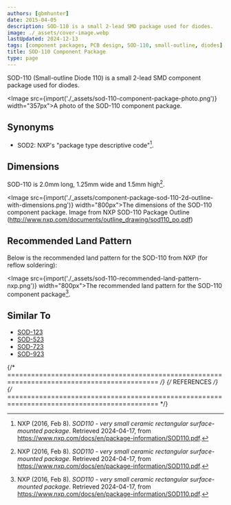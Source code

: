 ```yaml
---
authors: [gbmhunter]
date: 2015-04-05
description: SOD-110 is a small 2-lead SMD package used for diodes.
image: ./_assets/cover-image.webp
lastUpdated: 2024-12-13
tags: [component packages, PCB design, SOD-110, small-outline, diodes]
title: SOD-110 Component Package
type: page
---
```


SOD-110 (Small-outline Diode 110) is a small 2-lead SMD component package used for diodes.

<Image src={import('./_assets/sod-110-component-package-photo.png')} width="357px">A photo of the SOD-110 component package.</Image>

## Synonyms

* SOD2: NXP's "package type descriptive code"[^nxp-sod110].

## Dimensions

SOD-110 is 2.0mm long, 1.25mm wide and 1.5mm high[^nxp-sod110].

<Image src={import('./_assets/component-package-sod-110-2d-outline-with-dimensions.png')} width="800px">The dimensions of the SOD-110 component package. Image from NXP SOD-110 Package Outline (http://www.nxp.com/documents/outline_drawing/sod110_po.pdf)</Image>

## Recommended Land Pattern

Below is the recommended land pattern for the SOD-110 from NXP (for reflow soldering):

<Image src={import('./_assets/sod-110-recommended-land-pattern-nxp.png')} width="800px">The recommended land pattern for the SOD-110 component package[^nxp-sod110].</Image>

## Similar To

* [SOD-123](/pcb-design/component-packages/sod-123-component-package/)
* [SOD-523](/pcb-design/component-packages/sod-523-component-package/)
* [SOD-723](/pcb-design/component-packages/sod-723-component-package/)
* [SOD-923](/pcb-design/component-packages/sod-923-component-package/)

{/* ============================================================================================ */}
{/* REFERENCES */}
{/* ============================================================================================ */}

[^nxp-sod110]: NXP (2016, Feb 8). _SOD110 - very small ceramic rectangular surface-mounted package_. Retrieved 2024-04-17, from https://www.nxp.com/docs/en/package-information/SOD110.pdf.
